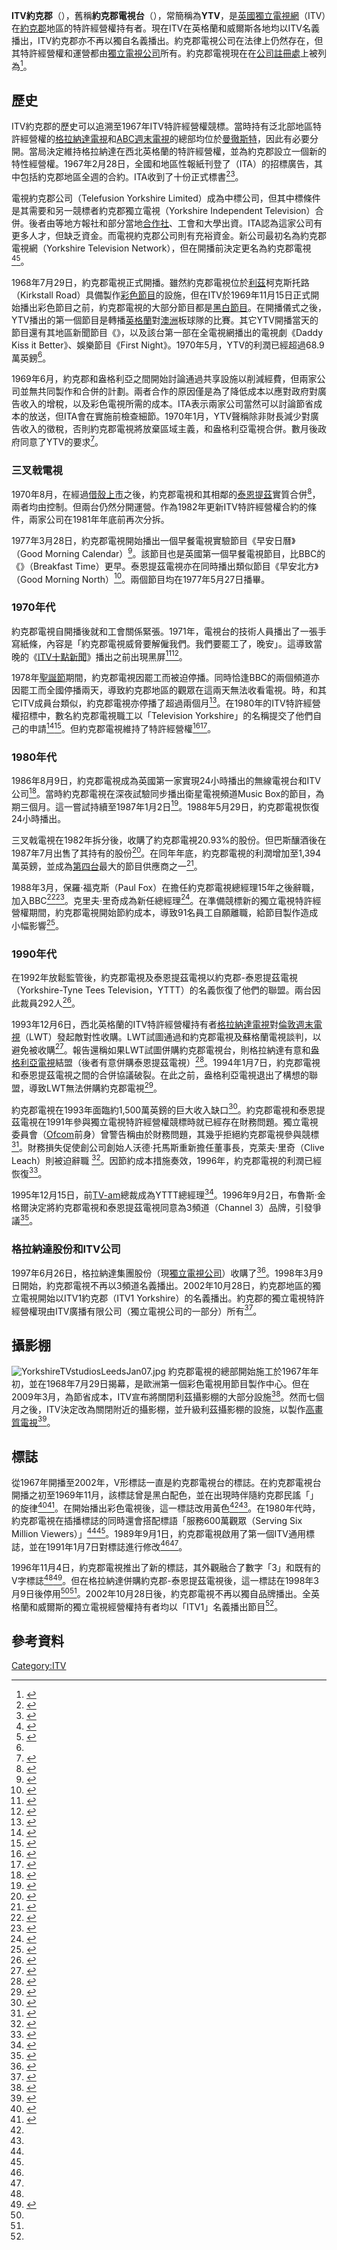 {{Infobox broadcasting network
| name = ITV約克郡
| logo = ITV_Yorkshire_2013.png
| logo_size = 150px
| logo_alt = 
| logo caption = 
| image = ITV Yorkshire 2015 locator map.svg
| image_size = 150
| image_alt = 
| caption = 
| type = [[電視聯播網|電視聯播網]]的地方台
| branding = [[獨立電視網|ITV]]
| country = {{GBR}}（{{ENG}}）
| airdate = {{start date and years ago|1968|7|29|df=yes}}
| available = 
| founded = 
| founder = 
| motto = 
| slogan = 
| tvtransmitters =  {{link-en|埃姆莉摩爾發射站|Emley Moor transmitting station|埃姆莉摩爾}}，{{link-en|貝爾蒙發射站|Belmont transmitting station|貝爾蒙}}
| license_area = 
| headquarters = [[西約克郡|西約克郡]][[利茲|利茲]]
| broadcast_area = [[約克郡|約克郡]]<br/ >[[林肯郡|林肯郡]]<br/ >西北[[諾福克郡|諾福克郡]]<br/ >[[德比郡|德比郡]]（部分）<br/ >[[諾丁漢郡|諾丁漢郡]]（部分）
| area = 
| nation = 
| regions = 
| owner = [[獨立電視公司|獨立電視公司]]
| parent = 
| key_people = 
| established = 
| launch_date = 
| dissolved = 自{{end date and age|2002|10|27|df=y}}開始不再以獨立品牌播出（現以ITV品牌播出）
| former_names = 約克郡電視台（Yorkshire Television）
| Picture format = [[1080i|1080i]][[高畫質電視|高畫質電視]]，[[16:9|16:9]][[576i|576i]][[標準畫質電視|標準畫質電視]]
| affiliation = [[獨立電視網|ITV]]
| groups = 
| former_affiliations = 
| webcast = 
| website = {{URL|http://www.itv.com/yorkshire}}
| language = 英語
| replaced = [[ITV格拉納達|格拉納達電視]]（週一至週五）和[[ABC週末電視|ABC週末電視]]（週末） 
| replaced_by = 
| subsidiary = 
| footnotes = 
}}
'''ITV約克郡'''（{{lang-en|ITV Yorkshire}}），舊稱'''約克郡電視台'''（{{lang|en|Yorkshire Television}}），常簡稱為'''YTV'''，是[[英國|英國]][[獨立電視網|獨立電視網]]（ITV）在[[約克郡|約克郡]]地區的特許經營權持有者。現在ITV在英格蘭和威爾斯各地均以ITV名義播出，ITV約克郡亦不再以獨自名義播出。約克郡電視公司在法律上仍然存在，但其特許經營權和運營都由[[獨立電視公司|獨立電視公司]]所有。約克郡電視現在在[[公司註冊處_(英國)|公司註冊處]]上被列為{{link-en|休眠公司|dormant company}}<ref>{{cite web |title=Companies House |url=https://www.gov.uk/government/organisations/companies-house |publisher=Companies House |access-date=2014-05-09 |archive-date=2020-10-22 |archive-url=https://web.archive.org/web/20201022221943/https://www.gov.uk/government/organisations/companies-house |dead-url=no }}</ref>。

==歷史==
ITV約克郡的歷史可以追溯至1967年ITV特許經營權競標。當時持有泛北部地區特許經營權的[[ITV格拉納達|格拉納達電視]]和[[ABC週末電視|ABC週末電視]]的總部均位於[[曼徹斯特|曼徹斯特]]，因此有必要分開。當局決定維持格拉納達在西北英格蘭的特許經營權，並為約克郡設立一個新的特性經營權。1967年2月28日，全國和地區性報紙刊登了{{link-en|獨立電視局|Independent Television Authority}}（ITA）的招標廣告，其中包括約克郡地區全週的合約。ITA收到了十份正式標書<ref name="ReferenceA">{{cite book |title=How It All Began in Yorkshire, Volume 2 |first=Maurice |last=Baren |publisher=Dalesman Publishing |year=2000 |isbn=1-85568-183-8}}</ref><ref>{{cite news|last=|first=|title=ITV: who wants what.|newspaper=The Times|date=1967-05-30}}</ref>。

電視約克郡公司（Telefusion Yorkshire Limited）成為中標公司，但其中標條件是其需要和另一競標者約克郡獨立電視（Yorkshire Independent Television）合併。後者由{{link-en|約克郡郵報|Yorkshire Post}}等地方報社和部分當地[[合作社集團|合作社]]、工會和大學出資。ITA認為這家公司有更多人才，但缺乏資金。而電視約克郡公司則有充裕資金。新公司最初名為約克郡電視網（Yorkshire Television Network），但在開播前決定更名為約克郡電視<ref>{{cite news|last=|first=|title=New men in television.|newspaper=The Times|date=1967-06-13}}</ref><ref>{{cite news|last=|first=|title=Presenting Yorkshire to Britain. FROM OUR NORTHERN CORRESPONDENT.|newspaper=The Times|date=1967-06-16}}</ref>。

1968年7月29日，約克郡電視正式開播。雖然約克郡電視位於[[利茲|利茲]]柯克斯托路（Kirkstall Road）具備製作[[彩色電視|彩色節目]]的設施，但在ITV於1969年11月15日正式開始播出彩色節目之前，約克郡電視的大部分節目都是[[黑白電視|黑白節目]]。在開播儀式之後，YTV播出的第一個節目是轉播[[英格蘭國家板球隊|英格蘭]]對[[澳大利亞國家板球隊|澳洲]]板球隊的比賽。其它YTV開播當天的節目還有其地區新聞節目《{{link-en|ITV新聞日曆|ITV News Calendar|日曆}}》，以及該台第一部在全電視網播出的電視劇《Daddy Kiss it Better》、娛樂節目《First Night》。1970年5月，YTV的利潤已經超過68.9萬英鎊<ref name="ReferenceA" />。

1969年6月，約克郡和盎格利亞之間開始討論通過共享設施以削減經費，但兩家公司並無共同製作和合併的計劃。兩者合作的原因僅是為了降低成本以應對政府對廣告收入的增稅，以及彩色電視所需的成本。ITA表示兩家公司當然可以討論節省成本的放送，但ITA會在實施前檢查細節。1970年1月，YTV聲稱除非財長減少對廣告收入的徵稅，否則約克郡電視將放棄區域主義，和盎格利亞電視合併。數月後政府同意了YTV的要求<ref>{{cite news|last=WOOD|first=DAVID|title=TV crisis may force mergers.|newspaper=The Times|date=1970-01-01}}</ref>。

=== 三叉戟電視 ===
1970年8月，在經過[[借殼上市|借殼上市]]之後，約克郡電視和其相鄰的[[ITV泰恩提茲|泰恩提茲]]實質合併<ref>{{cite news|last=DAVIES|first=ROSS|title=Yorkshire and Tyne Tees TV plan to merge.|newspaper=The Times|date=1970-08-21}}</ref>，兩者均由{{link-en|三叉戟電視|Trident Television}}控制。但兩台仍然分開運營。作為1982年更新ITV特許經營權合約的條件，兩家公司在1981年年底前再次分拆。

1977年3月28日，約克郡電視開始播出一個早餐電視實驗節目《早安日曆》（Good Morning Calendar）<ref>{{cite news|last=Fiddick|first=Peter|title=Yorkshire's forthcoming experiment in breakfast viewing may sound the ...|newspaper=The Guardian|date=1977-02-21}}</ref>。該節目也是英國第一個早餐電視節目，比BBC的《{{link-en|早餐時間 (英國電視節目)|Breakfast Time (British TV programme)|早餐時間}}》（Breakfast Time）更早。泰恩提茲電視亦在同時播出類似節目《早安北方》（Good Morning North）<ref>{{cite web|title=Yorkshire TV News|url=http://www2.tv-ark.org.uk/itvyorkshire/news.html|work=[[TVARK|TVARK]]|first=Robert|last=Piercy|access-date=2011-11-02|archive-url=https://web.archive.org/web/20120219183737/http://www2.tv-ark.org.uk/itvyorkshire/news.html|archive-date=2012-02-19|dead-url=yes}}</ref>。兩個節目均在1977年5月27日播畢。

=== 1970年代 ===
約克郡電視自開播後就和工會關係緊張。1971年，電視台的技術人員播出了一張手寫紙條，內容是「約克郡電視威脅要解僱我們。我們要罷工了，晚安」。這導致當晚的《[[ITV十點新聞|ITV十點新聞]]》播出之前出現黑屏<ref>{{cite news|last=|first=|title=TV blackout as viewers see warning of strike.|newspaper=The Times|date=1971-07-10}}</ref><ref>{{cite web |url=http://www.transdiffusion.org/emc/insidetv/history/union.php |title=You can't touch me, I'm part of the union |work=Transdiffusion.org |archive-url=https://web.archive.org/web/20081017081946/http://www.transdiffusion.org/emc/insidetv/history/union.php |archive-date=2008-10-17 |access-date=2021-06-11 |dead-url=yes }}</ref>。

1978年[[聖誕節|聖誕節]]期間，約克郡電視因罷工而被迫停播。同時恰逢BBC的兩個頻道亦因罷工而全國停播兩天，導致約克郡地區的觀眾在這兩天無法收看電視。{{link-en|1979年ITV罷工|1979 ITV strike}}時，和其它ITV成員台類似，約克郡電視亦停播了超過兩個月<ref>{{cite news |url=http://www.yorkshirepost.co.uk/news/Yorkshire-TV-timeline-Highs-and.5039878.jp |title=Yorkshire TV timeline: Highs and lows of 40 years on air |work=Yorkshire Post |date=2009-03-04}}</ref>。在1980年的ITV特許經營權招標中，數名約克郡電視職工以「Television Yorkshire」的名稱提交了他們自己的申請<ref>{{cite news|last=|first=|title=Starter's orders for the great ITV stakes|newspaper=The Guardian|date=1980-05-10}}</ref><ref>{{cite book |title=The Franchise Affair |url=https://archive.org/details/franchiseaffairc0000brig |last1=Briggs |first1=Asa |last2=Spicer |first2=Joanna | author1-link  =Asa Briggs, Baron Briggs|publisher=Century |year=1986 |isbn=0-7126-1201-7}}</ref>。但約克郡電視維持了特許經營權<ref>{{cite news|last=|first=|title=ITV's framework for survival in the eighties: Expectations of a harsh ...|newspaper=The Guardian|date=1980-01-25}}</ref><ref>{{cite news|last=Gosling|first=Kenneth|title=£5m for staff who seek TV franchise.|newspaper=The Times|date=1980-05-12}}</ref>。

=== 1980年代===
1986年8月9日，約克郡電視成為英國第一家實現24小時播出的無線電視台和ITV公司<ref>{{cite news|last=|first=|title=Regional Television Variations.|newspaper=The Times|date=1986-08-09}}</ref>。當時約克郡電視在深夜試驗同步播出衛星電視頻道Music Box的節目，為期三個月。這一嘗試持續至1987年1月2日<ref>{{cite news|last=|first=|title=Television and radio.|newspaper=The Times|date=1987-01-30}}</ref>。1988年5月29日，約克郡電視恢復24小時播出。

三叉戟電視在1982年拆分後，{{link-en|巴斯釀酒|Bass Brewery}}收購了約克郡電視20.93%的股份。但巴斯釀酒後在1987年7月出售了其持有的股份<ref>{{cite news|last=|first=|title=Bass nets £25m in YTV stake sale.|newspaper=The Times|date=1987-07-25}}</ref>。在同年年底，約克郡電視的利潤增加至1,394萬英鎊，並成為[[第四台_(英國)|第四台]]最大的節目供應商之一<ref>{{cite news|last=Tate|first=Michael|title=Yorkshire TV tunes in £13m.|newspaper=The Times|date=1987-12-15}}</ref>。

1988年3月，保羅·福克斯（Paul Fox）在擔任約克郡電視總經理15年之後辭職，加入BBC<ref>{{cite news|last=Billen|first=Andrew|title=Fox returns to BBC in top job.|newspaper=The Times|date=1988-03-10}}</ref><ref>{{cite news|last=Appleyard|first=Bryan|title=The Fox back in the Bush.|newspaper=The Times|date=1988-04-20}}</ref>。克里夫·里奇成為新任總經理<ref>{{cite news|last=Feltham|first=Cliff|title=Second top executive resigns from Yorkshire Television.|newspaper=The Times|date=1988-04-22}}</ref>。在準備競標新的獨立電視特許經營權期間，約克郡電視開始節約成本，導致91名員工自願離職，給節目製作造成小幅影響<ref>{{cite news|last=Unsworth|first=Rosemary|title=Redundancy plan pegs profit rise to 15.6% at Yorkshire.|newspaper=The Times|date=1988-12-15}}</ref>。
=== 1990年代 ===
在1992年放鬆監管後，約克郡電視及泰恩提茲電視以約克郡-泰恩提茲電視（Yorkshire-Tyne Tees Television，YTTT）的名義恢復了他們的聯盟。兩台因此裁員292人<ref>{{cite news|last=|first=|title=Television jobs to go.|newspaper=The Times|date=1992-11-07}}</ref>。

1993年12月6日，西北英格蘭的ITV特許經營權持有者[[ITV格拉納達|格拉納達電視]]對[[倫敦週末電視|倫敦週末電視]]（LWT）發起敵對性收購。LWT試圖通過和約克郡電視及蘇格蘭電視談判，以避免被收購<ref>{{cite news|last=Waller|first=Martin|title=Granada set to launch bid for LWT.|newspaper=The Times|date=1993-12-06}}</ref>。報告還稱如果LWT試圖併購約克郡電視台，則格拉納達有意和[[ITV盎格利亞|盎格利亞電視]]結盟（後者有意併購泰恩提茲電視）<ref>{{cite news|last=Mostished|first=Carl|title=Granada hits out at LWT triple alliance.|newspaper=The Times|date=1993-12-13}}</ref>。1994年1月7日，約克郡電視和泰恩提茲電視之間的合併協議破裂。在此之前，盎格利亞電視退出了構想的聯盟，導致LWT無法併購約克郡電視<ref>{{cite news|last=Gilchrist|first=Susan|title=Collapse of merger talks puts LWT under pressure.|newspaper=The Times|date=1994-01-07}}</ref>。

約克郡電視在1993年面臨約1,500萬英鎊的巨大收入缺口<ref>{{cite news|last=Gilchrist|first=Susan|title=Yorkshire TV plunges to loss of £7.9m.|newspaper=The Times|date=1994-01-29}}</ref>。約克郡電視和泰恩提茲電視在1991年參與獨立電視特許經營權競標時就已經存在財務問題。獨立電視委員會（[[Ofcom|Ofcom]]前身）曾警告稱由於財務問題，其幾乎拒絕約克郡電視參與競標<ref>{{cite news | url=https://www.variety.com/article/VR116745.html?categoryid=19&cs=1 | work=Variety | title=U.K.'s Tyne Tees TV faces year loss | first=Adam | last=Dawtrey | date=9 November 1993-11-09 | accessdate=2021-06-12 | archive-date=2009-06-28 | archive-url=https://web.archive.org/web/20090628164239/http://www.variety.com/article/VR116745.html?categoryid=19&cs=1 | dead-url=no }}</ref>。財務損失促使創公司創始人沃德·托馬斯重新擔任董事長，克萊夫·里奇（Clive Leach）則被迫辭職 <ref>{{cite news|last=Buckingham|first=Lisa|title=The boss is back - Yorkshire TV.|newspaper=The Guardian|date=1993-10-17}}</ref>。因節約成本措施奏效，1996年，約克郡電視的利潤已經恢復<ref>{{cite web |url=http://www.prnewswire.co.uk/cgi/news/release?id=27248 |title=YORKSHIRE TYNE TEES TELEVISION PRE-TAX UP 40% |work=PRN Newswire |access-date=2021-06-12 |archive-date=2012-05-03 |archive-url=https://web.archive.org/web/20120503051936/http://www2.prnewswire.co.uk/cgi/news/release?id=27248 |dead-url=no }}</ref>。

1995年12月15日，前[[TV-am|TV-am]]總裁{{link-en|布魯斯·金格爾|Bruce Gyngell}}成為YTTT總經理<ref>{{cite news |first=Mathew |last=Horsman |title=Yorkshire snaps up former TV-am boss Bruce Gyngell |work=Independent on Sunday |url=https://www.independent.co.uk/news/business/yorkshire-snaps-up-former-tvam-boss-bruce-gyngell-1617892.html |date=1995-05-02 |access-date=2010-01-24 |archive-date=2015-09-25 |archive-url=https://web.archive.org/web/20150925081931/http://www.independent.co.uk/news/business/yorkshire-snaps-up-former-tvam-boss-bruce-gyngell-1617892.html |dead-url=no }}</ref>。1996年9月2日，布魯斯·金格爾決定將約克郡電視和泰恩提茲電視同意為3頻道（Channel 3）品牌，引發爭議<ref>{{cite web|url=https://www.campaignlive.co.uk/article/marketing-mix-profile-moral-minority-bruce-gyngell-group-md-yorkshire-television/58464|title=MARKETING MIX: PROFILE: MORAL MINORITY - BRUCE GYNGELL GROUP MD YORKSHIRE TELEVISION|website=www.campaignlive.co.uk|access-date=2021-06-12|archive-date=2020-10-31|archive-url=https://web.archive.org/web/20201031104538/https://www.campaignlive.co.uk/article/marketing-mix-profile-moral-minority-bruce-gyngell-group-md-yorkshire-television/58464|dead-url=no}}</ref>。

=== 格拉納達股份和ITV公司 ===
1997年6月26日，格拉納達集團股份（現[[獨立電視公司|獨立電視公司]]）收購了{{link-en|約克郡-泰恩提茲電視|Yorkshire-Tyne Tees Television}}<ref>{{cite news|last=Reguly|first=Eric|title=MAM unlikely to back Granada's YTTV offer.|newspaper=The Times|date=1997-06-26}}</ref>。1998年3月9日開始，約克郡電視不再以3頻道名義播出。2002年10月28日，約克郡地區的獨立電視開始以ITV1約克郡（ITV1 Yorkshire）的名義播出。約克郡的獨立電視特許經營權現由ITV廣播有限公司（獨立電視公司的一部分）所有<ref>{{cite web |url=http://www.ofcom.org.uk/tv/ifi/tvlicensing/c3/ytv/ |title=Archived copy |access-date=2008-03-07 |archive-url=https://web.archive.org/web/20080228171451/http://www.ofcom.org.uk/tv/ifi/tvlicensing/c3/ytv/ |archive-date=2008-02-28 |dead-url=yes }}</ref>。

== 攝影棚 ==
[[File:YorkshireTVstudiosLeedsJan07.jpg|thumb]]
約克郡電視的總部{{link-en|利茲攝影棚|The Leeds Studios}}開始施工於1967年年初，並在1968年7月29日揭幕，是歐洲第一個彩色電視用節目製作中心。但在2009年3月，為節省成本，ITV宣布將關閉利茲攝影棚的大部分設施<ref>{{cite news |url=http://news.bbc.co.uk/1/hi/business/7922770.stm |title=Troubled ITV cuts jobs and costs |date=2009-03-04 |access-date=2009-03-04 |work=BBC News Online |publisher=BBC |archive-date=2009-03-09 |archive-url=https://web.archive.org/web/20090309021324/http://news.bbc.co.uk/1/hi/business/7922770.stm |dead-url=no }}</ref>。然而七個月之後，ITV決定改為關閉附近的攝影棚，並升級利茲攝影棚的設施，以製作[[高畫質電視|高畫質電視]]<ref>{{cite news |url=http://www.yorkshirepost.co.uk/rip-yorkshire-tv/ITV39s-Leeds-base-saved-in.5883990.jp |title=ITV's Leeds base saved in £5m refurbishment |work=Yorkshire Post |date=2009-12-03}}</ref>。

== 標誌 ==
從1967年開播至2002年，V形標誌一直是約克郡電視台的標誌。在約克郡電視台開播之初至1969年11月，該標誌曾是黑白配色，並在出現時伴隨約克郡民謠「{{link-en|On Ilkla Moor Baht 'at|On Ilkla Moor Baht 'at}}」的旋律<ref name=TVARK>{{cite web|last=Piercy|first=Robert|title=Yorkshire TV idents|url=http://www2.tv-ark.org.uk/itvyorkshire/idents.html|work=TVARK|publisher=TVARK|access-date=5 August 2011|url-status=yes|archive-url=https://web.archive.org/web/20120219183948/http://www2.tv-ark.org.uk/itvyorkshire/idents.html|archive-date=2012-02-19}}</ref><ref name="TVRoom 1">{{cite web|title=ITV1 Yorkshire|url=http://thetvroom.com/itv/itv-yorkshire-01-01.html|publisher=TV Room|access-date=2011-08-05|archive-url=https://archive.is/20130204050339/http://thetvroom.com/itv/itv-yorkshire-01-01.html|archive-date=2013-02-04|dead-url=yes}}</ref>。在開始播出彩色電視後，這一標誌改用黃色<ref name=TVARK/><ref name="TVRoom 1"/>。在1980年代時，約克郡電視在插播標誌的同時還會搭配標語「服務600萬觀眾（Serving Six Million Viewers）」<ref name=TVARK/><ref name="TVRoom 1"/>。1989年9月1日，約克郡電視啟用了第一個ITV通用標誌，並在1991年1月7日對標誌進行修改<ref name=TVARK/><ref name="TVRoom 1"/>。

1996年11月4日，約克郡電視推出了新的標誌，其外觀融合了數字「3」和既有的V字標誌<ref name=TVARK/><ref name="TVRoom 2">{{cite web|title=ITV1 Yorkshire Idents 5|url=http://thetvroom.com/itv/itv-yorkshire-01-20.html|publisher=TV Room|access-date=2011-08-05|archive-url=https://archive.is/20130204052351/http://thetvroom.com/itv/itv-yorkshire-01-20.html|archive-date=2013-02-04|dead-url=yes}}</ref>。但在格拉納達併購約克郡-泰恩提茲電視後，這一標誌在1998年3月9日後停用<ref name=TVARK/><ref name="TVRoom 3"/>。2002年10月28日後，約克郡電視不再以獨自品牌播出。全英格蘭和威爾斯的獨立電視經營權持有者均以「ITV1」名義播出節目<ref name=TVARK/>。

==參考資料==
{{reflist}}
{{ITV}}
{{ITV regional history}}  
[[Category:ITV|Category:ITV]]
